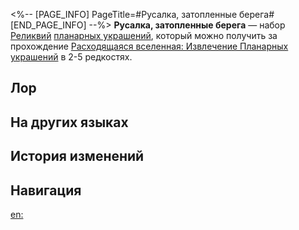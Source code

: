 <%-- [PAGE_INFO]
PageTitle=#Русалка, затопленные берега#
[END_PAGE_INFO] --%>
{{Набор Реликвий Инфобокс
|id           = 83174
|Изображение  = Предмет Русалка, затопленные берега.png
|Тип          = Планарное украшение
|2пБонус      = Повышает скорость восстановления энергии владельца на 5%. Если владелец не находится на первом месте в отряде, то сила атаки персонажа, находящегося на первом месте в отряде, повышается на 12%.
|Сфера        = Подводная столица Русалки
|Вязь         = Симбиотический фарватер Русалки
|Редкость     = 2345
|Источник2.1  = [[Расходящаяся вселенная: Извлечение Планарных украшений]]
|Источник3.1  = [[Расходящаяся вселенная: Извлечение Планарных украшений]]
|Источник4.1  = [[Расходящаяся вселенная: Извлечение Планарных украшений]]
|Источник5.1  = [[Расходящаяся вселенная: Извлечение Планарных украшений]]
|Источник5.2  = [[Синтез реликвий]]
|Свойство1    = 
|Свойство2    = 
|Свойство3    = 
}}
'''Русалка, затопленные берега''' — набор [[Реликвии|Реликвий]] [[:Категория:Планарные украшения|планарных украшений]], который можно получить за прохождение [[Расходящаяся вселенная: Извлечение Планарных украшений]] в 2-5{{Иконка/Звёзды|1}} редкостях.

==Лор==
{{Реликвия Лор|Русалка, затопленные берега}}

==На других языках==
{{На других языках
|en   = Lushaka, the Sunken Seas
|zhs  = 沉陆海域露莎卡
|zht  = 沉陸海域露莎卡
|ja   = 海に沈んだルサカ
|ko   = 바다에 잠긴 루샤카
|es   = Lushaka, sumergido bajo el mar
|fr   = Lushaka, les mers englouties
|ru   = Русалка, затопленные берега
|th   = Lushaka, the Sunken Seas
|vi   = Biển Lục Địa Chìm - Lushaka
|de   = Lushaka, die versunkenen See
|id   = Lushaka, the Sunken Seas
|pt   = Lushaka, os Mares Submersos
}}

==История изменений==
{{История изменений|3.5}}

==Навигация==
{{Наборы реликвий Навбокс}}

[[en:]]